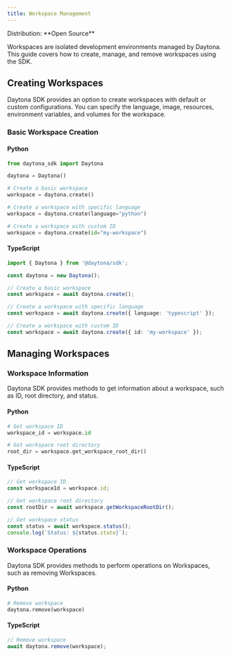 ```yaml
---
title: Workspace Management
---
```



<Label>
  Distribution: **Open Source**
</Label>

Workspaces are isolated development environments managed by Daytona. This guide covers how to create, manage, and remove workspaces using the SDK.

## Creating Workspaces

Daytona SDK provides an option to create workspaces with default or custom configurations. You can specify the language, image, resources, environment variables, and volumes for the workspace.

### Basic Workspace Creation

#### Python

```python
from daytona_sdk import Daytona

daytona = Daytona()

# Create a basic workspace
workspace = daytona.create()

# Create a workspace with specific language
workspace = daytona.create(language="python")

# Create a workspace with custom ID
workspace = daytona.create(id="my-workspace")
```

#### TypeScript

```typescript
import { Daytona } from '@daytona/sdk';

const daytona = new Daytona();

// Create a basic workspace
const workspace = await daytona.create();

// Create a workspace with specific language
const workspace = await daytona.create({ language: 'typescript' });

// Create a workspace with custom ID
const workspace = await daytona.create({ id: 'my-workspace' });
```

## Managing Workspaces

### Workspace Information

Daytona SDK provides methods to get information about a workspace, such as ID, root directory, and status.

#### Python

```python
# Get workspace ID
workspace_id = workspace.id

# Get workspace root directory
root_dir = workspace.get_workspace_root_dir()
```

#### TypeScript

```typescript
// Get workspace ID
const workspaceId = workspace.id;

// Get workspace root directory
const rootDir = await workspace.getWorkspaceRootDir();

// Get workspace status
const status = await workspace.status();
console.log(`Status: ${status.state}`);
```

### Workspace Operations

Daytona SDK provides methods to perform operations on Workspaces, such as removing Workspaces.

#### Python

```python
# Remove workspace
daytona.remove(workspace)
```

#### TypeScript

```typescript
// Remove workspace
await daytona.remove(workspace);
```
